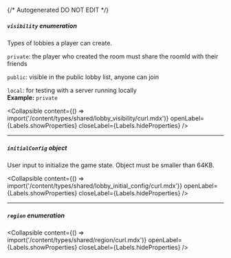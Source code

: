 {/* Autogenerated DO NOT EDIT  */}

##### `visibility` _enumeration_
Types of lobbies a player can create.

`private`: the player who created the room must share the roomId with their friends

`public`: visible in the public lobby list, anyone can join

`local`: for testing with a server running locally
<br/>
**Example:** `private`

<Collapsible content={() => import('/content/types/shared/lobby_visibility/curl.mdx')} openLabel={Labels.showProperties} closeLabel={Labels.hideProperties} />


---
##### `initialConfig` _object_
User input to initialize the game state. Object must be smaller than 64KB.

<Collapsible content={() => import('/content/types/shared/lobby_initial_config/curl.mdx')} openLabel={Labels.showProperties} closeLabel={Labels.hideProperties} />


---
##### `region` _enumeration_

<Collapsible content={() => import('/content/types/shared/region/curl.mdx')} openLabel={Labels.showProperties} closeLabel={Labels.hideProperties} />



